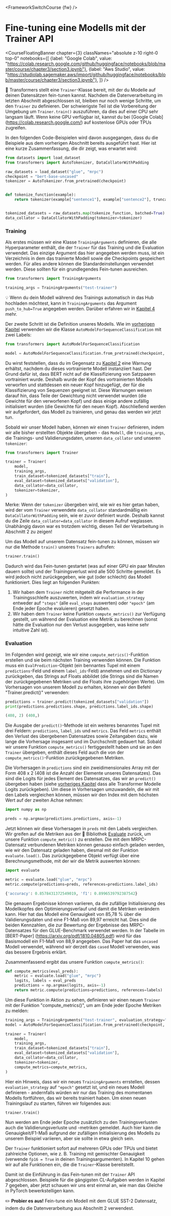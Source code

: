 <FrameworkSwitchCourse {fw} />

# Fine-tuning eine Modells mit der Trainer API

<CourseFloatingBanner chapter={3}
  classNames="absolute z-10 right-0 top-0"
  notebooks={[
    {label: "Google Colab", value: "https://colab.research.google.com/github/huggingface/notebooks/blob/master/course/chapter3/section3.ipynb"},
    {label: "Aws Studio", value: "https://studiolab.sagemaker.aws/import/github/huggingface/notebooks/blob/master/course/chapter3/section3.ipynb"},
]} />

<Youtube id="nvBXf7s7vTI"/>

🤗 Transformers stellt eine `Trainer`-Klasse bereit, mit der du Modelle auf deinen Datensätzen fein-tunen kannst. Nachdem die Datenverarbeitung im letzten Abschnitt abgeschlossen ist, bleiben nur noch wenige Schritte, um den `Trainer` zu definieren. Der schwierigste Teil ist die Vorbereitung der Umgebung um `Trainer.train()` auszuführen, da dies auf einer CPU sehr langsam läuft. Wenn keine GPU verfügbar ist, kannst du bei [Google Colab] (https://colab.research.google.com/) auf kostenlose GPUs oder TPUs zugreifen.

In den folgenden Code-Beispielen wird davon ausgegangen, dass du die Beispiele aus dem vorherigen Abschnitt bereits ausgeführt hast. Hier ist eine kurze Zusammenfassung, die dir zeigt, was erwartet wird:

```py
from datasets import load_dataset
from transformers import AutoTokenizer, DataCollatorWithPadding

raw_datasets = load_dataset("glue", "mrpc")
checkpoint = "bert-base-uncased"
tokenizer = AutoTokenizer.from_pretrained(checkpoint)


def tokenize_function(example):
    return tokenizer(example["sentence1"], example["sentence2"], truncation=True)


tokenized_datasets = raw_datasets.map(tokenize_function, batched=True)
data_collator = DataCollatorWithPadding(tokenizer=tokenizer)
```

### Training

Als erstes müssen wir eine Klasse `TrainingArguments` definieren, die alle Hyperparameter enthält, die der `Trainer` für das Training und die Evaluation verwendet. Das einzige Argument das hier angegeben werden muss, ist ein Verzeichnis in dem das trainierte Modell sowie die Checkpoints gespeichert werden. Für alles andere können die Standardeinstellungen verwendet werden. Diese sollten für ein grundlegendes Fein-tunen ausreichen.

```py
from transformers import TrainingArguments

training_args = TrainingArguments("test-trainer")
```

<Tip>

💡 Wenn du dein Modell während des Trainings automatisch in das Hub hochladen möchtest, kann in `TrainingArguments` das Argument `push_to_hub=True` angegeben werden. Darüber erfahren wir in [Kapitel 4](/course/chapter4/3) mehr.

</Tip>

Der zweite Schritt ist die Definition unseres Modells. Wie im [vorherigen Kapitel](/course/chapter2) verwenden wir die Klasse `AutoModelForSequenceClassification` mit zwei Labels:

```py
from transformers import AutoModelForSequenceClassification

model = AutoModelForSequenceClassification.from_pretrained(checkpoint, num_labels=2)
```

Du wirst feststellen, dass du im Gegensatz zu [Kapitel 2](/course/chapter2) eine Warnung erhältst, nachdem du dieses vortrainierte Modell instanziiert hast. Der Grund dafür ist, dass BERT nicht auf die Klassifizierung von Satzpaaren vortrainiert wurde. Deshalb wurde der Kopf des vortrainierten Modells verworfen und stattdessen ein neuer Kopf hinzugefügt, der für die Klassifizierung von Sequenzen geeignet ist. Diese Warnungen weisen darauf hin, dass Teile der Gewichtung nicht verwendet wurden (die Gewichte für den verworfenen Kopf) und dass einige andere zufällig initialisiert wurden (die Gewichte für den neuen Kopf). Abschließend werden wir aufgefordert, das Modell zu trainieren, und genau das werden wir jetzt tun.

Sobald wir unser Modell haben, können wir einen `Trainer` definieren, indem wir alle bisher erstellten Objekte übergeben - das `Modell`, die `training_args`, die Trainings- und Validierungsdaten, unseren `data_collator` und unseren `tokenizer`:

```py
from transformers import Trainer

trainer = Trainer(
    model,
    training_args,
    train_dataset=tokenized_datasets["train"],
    eval_dataset=tokenized_datasets["validation"],
    data_collator=data_collator,
    tokenizer=tokenizer,
)
```

Merke: Wenn der `tokenizer` übergeben wird, wie wir es hier getan haben, wird der vom `Trainer` verwendete `data_collator` standardmäßig ein `DataCollatorWithPadding` sein, wie er zuvor definiert wurde. Deshalb kannst du die Zeile `data_collator=data_collator` in diesem Aufruf weglassen. Unabhängig davon war es trotzdem wichtig, diesen Teil der Verarbeitung in Abschnitt 2 zu zeigen!

Um das Modell auf unserem Datensatz fein-tunen zu können, müssen wir nur die Methode `train()` unseres `Trainers` aufrufen:

```py
trainer.train()
```

Dadurch wird das Fein-tunen gestartet (was auf einer GPU ein paar Minuten dauern sollte) und der Trainingsverlust wird alle 500 Schritte gemeldet. Es wird jedoch nicht zurückgegeben, wie gut (oder schlecht) das Modell funktioniert. Dies liegt an folgenden Punkten:

1. Wir haben dem `Trainer` nicht mitgeteilt die Performance in der Trainingsschleife auszuwerten, indem wir `evaluation_strategy` entweder auf `"steps"` (alle `eval_steps` auswerten) oder `"epoch"` (am Ende jeder Epoche evaluieren) gesetzt haben.
2. Wir haben dem `Trainer` keine Funktion `compute_metrics()` zur Verfügung gestellt, um während der Evaluation eine Metrik zu berechnen (sonst hätte die Evaluation nur den Verlust ausgegeben, was keine sehr intuitive Zahl ist).


### Evaluation

Im Folgenden wird gezeigt, wie wir eine `compute_metrics()`-Funktion erstellen und sie beim nächsten Training verwenden können. Die Funktion muss ein `EvalPrediction`-Objekt (ein bennantes Tupel mit einem `predictions`-Feld und einem `label_ids`-Feld) annehmen und ein Dictionary zurückgeben, das Strings auf Floats abbildet (die Strings sind die Namen der zurückgegebenen Metriken und die Floats ihre zugehörigen Werte). Um Vorhersagen von unserem Modell zu erhalten, können wir den Befehl "Trainer.predict()" verwenden:

```py
predictions = trainer.predict(tokenized_datasets["validation"])
print(predictions.predictions.shape, predictions.label_ids.shape)
```

```python out
(408, 2) (408,)
```

Die Ausgabe der `predict()`-Methode ist ein weiteres benanntes Tupel mit drei Feldern: `predictions`, `label_ids` und `metrics`. Das Feld `metrics` enthält den Verlust des übergebenen Datensatzes sowie Zeitangaben dazu, wie lange die Vorhersage insgesamt und im Durchschnitt gedauert hat. Sobald wir unsere Funktion `compute_metrics()` fertiggestellt haben und sie an den `Trainer` übergeben, enthält dieses Feld auch die von der `compute_metrics()`-Funktion zurückgegebenen Metriken.

Die Vorhersagen in `predictions` sind ein zweidimensionales Array mit der Form 408 x 2 (408 ist die Anzahl der Elemente unseres Datensatzes). Das sind die Logits für jedes Element des Datensatzes, das wir an `predict()` übergeben haben (siehe [vorheriges Kapitel](/course/chapter2) dass alle Transformer Modelle Logits zurückgeben). Um diese in Vorhersagen umzuwandeln, die wir mit den Labels vergleichen können, müssen wir den Index mit dem höchsten Wert auf der zweiten Achse nehmen:

```py
import numpy as np

preds = np.argmax(predictions.predictions, axis=-1)
```

Jetzt können wir diese Vorhersagen in `preds` mit den Labels vergleichen. Wir greifen auf die Metriken aus der 🤗 Bibliothek [Evaluate](https://github.com/huggingface/evaluate/) zurück, um unsere Funktion `compute_metric()` zu erstellen. Die mit dem MRPC-Datensatz verbundenen Metriken können genauso einfach geladen werden, wie wir den Datensatz geladen haben, diesmal mit der Funktion `evaluate.load()`. Das zurückgegebene Objekt verfügt über eine Berechnungsmethode, mit der wir die Metrik auswerten können:

```py
import evaluate

metric = evaluate.load("glue", "mrpc")
metric.compute(predictions=preds, references=predictions.label_ids)
```

```python out
{'accuracy': 0.8578431372549019, 'f1': 0.8996539792387542}
```

Die genauen Ergebnisse können variieren, da die zufällige Initialisierung des Modellkopfes den Optimierungsverlauf und damit die Metriken verändern kann. Hier hat das Modell eine Genauigkeit von 85,78 % über die Validierungsdaten und eine F1-Maß von 89,97 erreicht hat. Dies sind die beiden Kennzahlen, die zur Bewertung der Ergebnisse des MRPC-Datensatzes für den GLUE-Benchmark verwendet werden. In der Tabelle im [BERT-Paper] (https://arxiv.org/pdf/1810.04805.pdf) wird für das Basismodell ein F1-Maß von 88,9 angegeben. Das Paper hat das `uncased` Modell verwendet, während wir derzeit das `cased` Modell verwenden, was das bessere Ergebnis erklärt.

Zusammenfassend ergibt das unsere Funktion `compute_metrics()`:

```py
def compute_metrics(eval_preds):
    metric = evaluate.load("glue", "mrpc")
    logits, labels = eval_preds
    predictions = np.argmax(logits, axis=-1)
    return metric.compute(predictions=predictions, references=labels)
```

Um diese Funktion in Aktion zu sehen, definieren wir einen neuen `Trainer` mit der Funktion "compute_metrics()", um am Ende jeder Epoche Metriken zu melden:

```py
training_args = TrainingArguments("test-trainer", evaluation_strategy="epoch")
model = AutoModelForSequenceClassification.from_pretrained(checkpoint, num_labels=2)

trainer = Trainer(
    model,
    training_args,
    train_dataset=tokenized_datasets["train"],
    eval_dataset=tokenized_datasets["validation"],
    data_collator=data_collator,
    tokenizer=tokenizer,
    compute_metrics=compute_metrics,
)
```

Hier ein Hinweis, dass wir ein neues `TrainingArguments` errstellen, dessen `evaluation_strategy` auf `"epoch"` gesetzt ist, und ein neues Modell definieren - andernfalls würden wir nur das Training des momentanen Modells fortführen, das wir bereits trainiert haben. Um einen neuen Trainingslauf zu starten, führen wir folgendes aus:

```
trainer.train()
```

Nun werden am Ende jeder Epoche zusätzlich zu den Trainingsverlusten auch die Validierungsverluste und -metriken gemeldet. Auch hier kann die Genauigkeit/F1-Maß aufgrund der zufälligen Initialisierung des Modells zu unserem Beispiel variieren, aber sie sollte in etwa gleich sein.

Der `Trainer` funktioniert sofort auf mehreren GPUs oder TPUs und bietet zahlreiche Optionen, wie z. B. Training mit gemischter Genauigkeit (verwende `fp16 = True` in deinen Trainingsargumenten). In Kapitel 10 gehen wir auf alle Funktionen ein, die die `Trainer`-Klasse bereitstellt.

Damit ist die Einführung in das Fein-tunen mit der `Trainer` API abgeschlossen. Beispiele für die gängigsten CL-Aufgaben werden in Kapitel 7 gegeben, aber jetzt schauen wir uns erst einmal an, wie man das Gleiche in PyTorch bewerkstelligen kann.

<Tip>

✏️ **Probier es aus!** Fein-tune ein Modell mit dem GLUE SST-2 Datensatz, indem du die Datenverarbeitung aus Abschnitt 2 verwendest.

</Tip>

